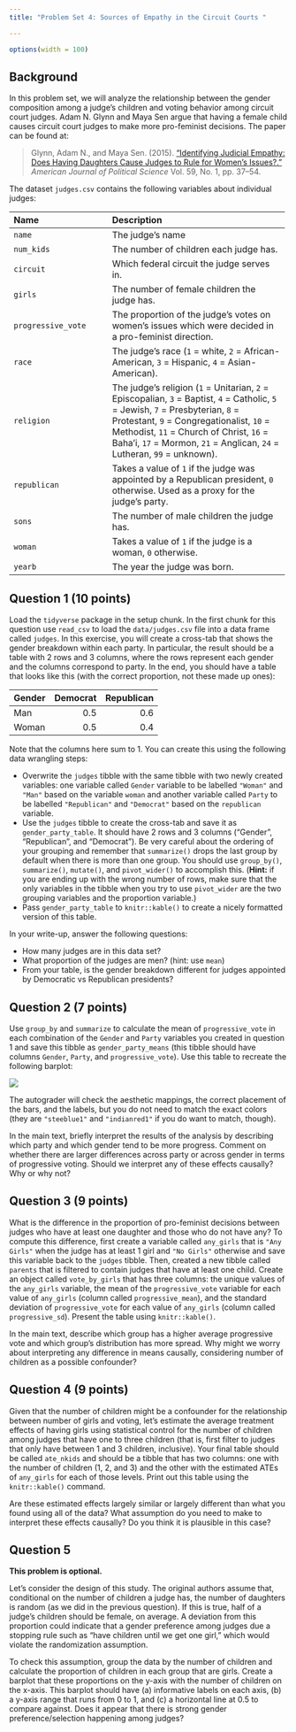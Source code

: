 ```yaml
---
title: "Problem Set 4: Sources of Empathy in the Circuit Courts "

---
```



```r
options(width = 100)
```

## Background

In this problem set, we will analyze the relationship between the gender composition among a judge's children and voting behavior among circuit court judges. Adam N. Glynn and Maya Sen argue that having a female child causes circuit court judges to make more pro-feminist decisions. The paper can be found at:

> Glynn, Adam N., and Maya Sen. (2015). ["Identifying Judicial Empathy: Does Having Daughters Cause Judges to Rule for Women's Issues?."](https://doi.org/10.1111/ajps.12118) *American Journal of Political Science* Vol. 59, No. 1, pp. 37--54.


The dataset `judges.csv` contains the following variables about individual judges:

 -------------------------------- ----------------------------------------------------------
 Name                             Description
 -------------------------------- ----------------------------------------------------------
 `name`                           The judge’s name

 `num_kids`                       The number of children each judge has.

 `circuit`                        Which federal circuit the judge serves in.

 `girls`                          The number of female children the judge has.

 `progressive_vote`               The proportion of the judge’s votes on women’s issues which
                                  were decided in a pro-feminist direction.

 `race`                           The judge’s race (`1` = white, `2` = African-American,
                                  `3` = Hispanic, `4` = Asian-American).

 `religion`                       The judge’s religion (`1` = Unitarian, `2` = Episcopalian, `3` = Baptist,
                                  `4` = Catholic, `5` = Jewish, `7` = Presbyterian, `8` = Protestant,
                                  `9` = Congregationalist, `10` = Methodist, `11` = Church of Christ,
                                  `16` = Baha'i, `17` = Mormon, `21` = Anglican, `24` = Lutheran, `99` = unknown).

 `republican`                     Takes a value of `1` if the judge was appointed by a Republican president, `0` otherwise.
                                  Used as a proxy for the judge’s party.

 `sons`                           The number of male children the judge has.

 `woman`                          Takes a value of `1` if the judge is a woman, `0` otherwise.

 `yearb`                          The year the judge was born.
 -------------------------------------------------------------------------------------------


## Question 1 (10 points)

Load the `tidyverse` package in the setup chunk. In the first chunk for this question use `read_csv` to load the `data/judges.csv` file into a data frame called `judges`. In this exercise, you will create a cross-tab that shows the gender breakdown within each party. In particular, the result should be a table with 2 rows and 3 columns, where the rows represent each gender and the columns correspond to party. In the end, you should have a table that looks like this (with the correct proportion, not these made up ones):

| Gender | Democrat | Republican |
|:-------|---------:|-----------:|
| Man    |      0.5 |        0.6 |
| Woman  |      0.5 |        0.4 |

Note that the columns here sum to 1. You can create this using the following data wrangling steps:

- Overwrite the `judges` tibble with the same tibble with two newly created variables: one variable called `Gender` variable to be labelled `"Woman"` and `"Man"` based on the variable `woman` and another variable called `Party` to be labelled `"Republican"` and `"Democrat"` based on the `republican` variable. 
- Use the `judges` tibble to create the cross-tab and save it as `gender_party_table`. It should have 2 rows and 3 columns ("Gender", "Republican", and "Democrat"). Be very careful about the ordering of your grouping and remember that `summarize()` drops the last group by default when there is more than one group. You should use `group_by()`, `summarize()`, `mutate()`, and `pivot_wider()` to accomplish this. (**Hint:** if you are ending up with the wrong number of rows, make sure that the only variables in the tibble when you try to use `pivot_wider` are the two grouping variables and the proportion variable.) 
- Pass `gender_party_table` to `knitr::kable()` to create a nicely formatted version of this table. 


In your write-up, answer the following questions:

- How many judges are in this data set?
- What proportion of the judges are men? (hint: use `mean`)
- From your table, is the gender breakdown different for judges appointed by Democratic vs Republican presidents?


## Question 2 (7 points)

Use `group_by` and `summarize` to calculate the mean of `progressive_vote` in each combination of the `Gender` and `Party` variables you created in question 1 and save this tibble as `gender_party_means` (this tibble should have columns `Gender`, `Party`, and `progressive_vote`). Use this table to recreate the following barplot:

![](figures/gender_party_plot.png)

The autograder will check the aesthetic mappings, the correct placement of the bars, and the labels, but you do not need to match the exact colors (they are `"steeblue1"` and `"indianred1"` if you do want to match, though).

In the main text, briefly interpret the results of the analysis by describing which party and which gender tend to be more progress. Comment on whether there are larger differences across party or across gender in terms of progressive voting. Should we interpret any of these effects causally? Why or why not?



## Question 3 (9 points)

What is the difference in the proportion of pro-feminist decisions between judges who have at least one daughter and those who do not have any? To compute this difference, first create a variable called `any_girls` that is `"Any Girls"` when the judge has at least 1 girl and `"No Girls"` otherwise and save this variable back to the `judges` tibble. Then, created a new tibble called `parents` that is filtered to contain judges that have at least one child. Create an object called `vote_by_girls` that has three columns: the unique values of the `any_girls` variable, the mean of the `progressive_vote` variable for each value of `any_girls` (column called `progressive_mean`), and the standard deviation of `progressive_vote` for each value of `any_girls` (column called `progressive_sd`). Present the table using `knitr::kable()`. 

In the main text, describe which group has a higher average progressive vote and which group's distribution has more spread. Why might we worry about interpreting any difference in means causally, considering number of children as a possible confounder?


## Question 4 (9 points)

Given that the number of children might be a confounder for the relationship between number of girls and voting, let's estimate the average treatment effects of having girls using statistical control for the number of children among judges that have one to three children (that is, first filter to judges that only have between 1 and 3 children, inclusive). Your final table should be called `ate_nkids` and should be a tibble that has two columns: one with the number of children (1, 2, and 3) and the other with the estimated ATEs of `any_girls` for each of those levels. Print out this table using the `knitr::kable()` command.

Are these estimated effects largely similar or largely different than what you found using all of the data? What assumption do you need to make to interpret these effects causally? Do you think it is plausible in this case?


## Question 5 

**This problem is optional.**

Let's consider the design of this study. The original authors assume that, conditional on the number of children a judge has, the number of daughters is random (as we did in the previous question). If this is true, half of a judge's children should be female, on average. A deviation from this proportion could indicate that a gender preference among judges due a stopping rule such as "have children until we get one girl," which would violate the randomization assumption.

To check this assumption, group the data by the number of children and calculate the proportion of children in each group that are girls. Create a barplot that these proportions on the y-axis with the number of children on the x-axis. This barplot should have (a) informative labels on each axis, (b) a y-axis range that runs from 0 to 1, and (c) a horizontal line at 0.5 to compare against.  Does it appear that there is strong gender preference/selection happening among judges?

